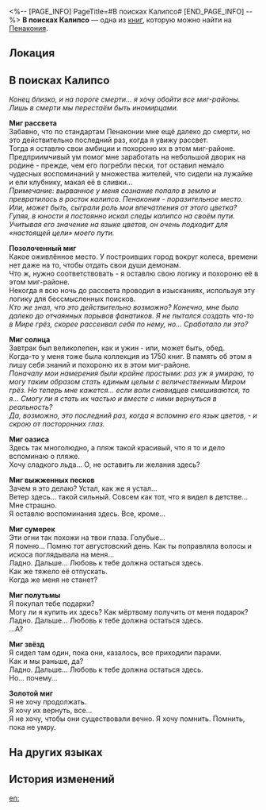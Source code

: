 <%-- [PAGE_INFO]
PageTitle=#В поисках Калипсо#
[END_PAGE_INFO] --%>
{{Дополнить}}
{{Книга Инфобокс
|id           = 368
|Название     = 
|Изображение  = Предмет Книга Пенакония.png
|Мир          = Пенакония
|Томов        = 1
|Автор        = <!--нужно добавить-->
|Описание     = Список пунктов назначения, оставленный пассажиром «Лучезарного шпата».
|Том1         = {{tx}}
|Источник1    = {{tx|Отсутствует источник}}
|Персонажи    = 
|Фракции      = 
}}
'''В поисках Калипсо''' — одна из [[Книги|книг]], которую можно найти на [[Пенакония]].

==Локация==
{{Отметка карты|<!--название карты-->|<!--id отметки-->}}

==В поисках Калипсо==
''Конец близко, и на пороге смерти... я хочу обойти все миг-районы.''<br />
''Лишь в смерти мы перестаём быть иномирцами.''

'''Миг рассвета'''<br />
Забавно, что по стандартам Пенаконии мне ещё далеко до смерти, но это действительно последний раз, когда я увижу рассвет.<br />
Тогда я оставлю свои амбиции и похороню их в этом миг-районе.<br />
Предприимчивый ум помог мне заработать на небольшой дворик на родине - прежде, чем его погребли пески, тот оставил немало чудесных воспоминаний у множества жителей, что сидели на лужайке и ели клубнику, макая её в сливки...<br />
''Примечание: вырванное у меня сознание попало в землю и превратилось в росток калипсо. Пенакония - поразительное место. Или, может быть, сыграли роль мои впечатления от этого цветка?''<br />
''Гуляя, в юности я постоянно искал следы калипсо на своём пути. Учитывая его значение на языке цветов, он очень подходит для «настоящей цели» моего пути.''

'''Позолоченный миг'''<br />
Какое оживлённое место. У построивших город вокруг колеса, времени нет даже на то, чтобы отдать свои души демонам.<br />
Что ж, нужно соответствовать - я оставлю свою логику и похороню её в этом миг-районе.<br />
Некогда я всю ночь до рассвета проводил в изысканиях, используя эту логику для бессмысленных поисков.<br />
''Кто же знал, что это действительно возможно? Конечно, мне было далеко до отчаянных порывов фанатиков. Я не пытался создать что-то в Мире грёз, скорее рассеивал себя по нему, но... Сработало ли это?''

'''Миг солнца'''<br />
Завтрак был великолепен, как и ужин - или, может быть, обед.<br />
Когда-то у меня тоже была коллекция из 1750 книг. В память об этом я лишу себя знаний и похороню их в этом миг-районе.<br />
''Поначалу мои намерения были крайне простыми: раз уж я умираю, то могу таким образом стать единым целым с величественным Миром грёз. Но теперь мне кажется... если воли сновидцев смешиваются, то я... Смогу ли я стать их частью и вместе с ними вернуться в реальность?''<br />
''Да, возможно, это последний раз, когда я вспомню его язык цветов, - и скрою от посторонних глаз.''

'''Миг оазиса'''<br />
Здесь так многолюдно, а пляж такой красивый, что я то и дело вспоминаю о пляже.<br />
Хочу сладкого льда... О, не оставить ли желания здесь?

'''Миг выжженных песков'''<br />
Зачем я это делаю? Устал, как же я устал...<br />
Ветер здесь... такой сильный. Совсем как тот, что я видел в детстве...<br />
Мне страшно.<br />
Я оставлю воспоминания здесь. Все, кроме...

'''Миг сумерек'''<br />
Эти огни так похожи на твои глаза. Голубые...<br />
Я помню... Помню тот августовский день. Как ты поправляла волосы и искоса поглядывала на меня...<br />
Ладно. Дальше... Любовь к тебе должна остаться здесь.<br />
Как же тяжело её отпускать.<br />
Когда же меня не станет?

'''Миг полутьмы'''<br />
Я покупал тебе подарки?<br />
Могу ли я купить их здесь? Как мёртвому получить от меня подарок?<br />
Ладно. Дальше... Любовь к тебе должна остаться здесь.<br />
...А?

'''Миг звёзд'''<br />
Я сидел там один, пока они, казалось, все приходили парами.<br />
Как и мы раньше, да?<br />
Ладно. Дальше... Любовь к тебе должна остаться здесь.<br />
Но... почему...

'''Золотой миг'''<br />
Я не хочу продолжать.<br />
Я хочу их вернуть, все...<br />
Я не хочу, чтобы они существовали вечно. Я хочу помнить. Помнить, пока не умру.

==На других языках==
{{На других языках
|en   = The Search For Calypso
|zhs  = 寻找卡利普索
|zht  = 尋找卡利普索
|ja   = カリプソを探して
|ko   = 칼립소를 찾아서
|es   = La búsqueda de Calipso
|fr   = En quête de calypsos
|ru   = В поисках Калипсо
|th   = ตามหา Calypso
|vi   = Đi Tìm Calypso
|de   = Die Suche nach Calypso
|id   = Pencarian Calypso
|pt   = A Busca por Calipso
}}

==История изменений==
{{История изменений|3.5}}

[[en:]]